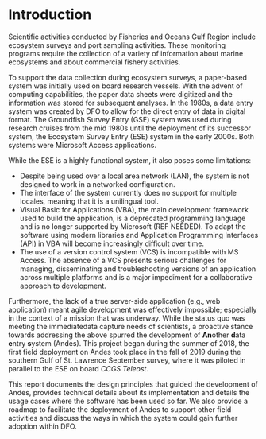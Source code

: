 # Introduction {#sec:introduction}
Scientific activities conducted by Fisheries and Oceans Gulf Region include ecosystem surveys and port sampling activities. These monitoring programs require the collection of a variety of information about marine ecosystems and about commercial fishery activities.

To support the data collection during ecosystem surveys, a paper-based system was initially used on board research vessels. With the advent of computing capabilities, the paper data sheets were digitized and the information was stored for subsequent analyses. In the 1980s, a data entry system was created by DFO to allow for the direct entry of data in digital format. The Groundfish Survey Entry (GSE) system was used during research cruises from the mid 1980s until the deployment of its successor system, the Ecosystem Survey Entry (ESE) system in the early 2000s. Both systems were Microsoft Access applications.

While the ESE is a highly functional system, it also poses some limitations:

- Despite being used over a local area network (LAN), the system is not designed to work in a networked configuration.
- The interface of the system currently does no support for multiple locales, meaning that it is a unilingual tool.
- Visual Basic for Applications (VBA), the main development framework used to build the application, is a deprecated programming language and is no longer supported by Microsoft (REF NEEDED). To adapt the software using modern libraries and Application Programming Interfaces (API) in VBA will become increasingly difficult over time.
- The use of a version control system (VCS) is incompatible with MS Access. The absence of a VCS presents serious challenges for managing, disseminating and troubleshooting versions of an application across multiple platforms and is a major impediment for a collaborative approach to development.

Furthermore, the lack of a true server-side application (e.g., web application) meant agile development was effectively impossible; especially in the context of a mission that was underway. While the status quo was meeting the immediatedata capture needs of scientists, a proactive stance towards addressing the above spurred the development of **An**other **d**ata **e**ntry **s**ystem (Andes). This project began during the summer of 2018, the first field deployment on Andes took place in the fall of 2019 during the southern Gulf of St. Lawrence September survey, where it was piloted in parallel to the ESE on board *CCGS Teleost*.

This report documents the design principles that guided the development of Andes, provides technical details about its implementation and details the usage cases where the software has been used so far. We also provide a roadmap to facilitate the deployment of Andes to support other field activities and discuss the ways in which the system could gain further adoption within DFO.

\newpage
